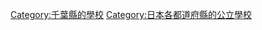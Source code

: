 {{日本行政區劃分類導航|的公立學校|top=日本各都道府縣的公立學校}}

[[Category:千葉縣的學校|Category:千葉縣的學校]]
[[Category:日本各都道府縣的公立學校|Category:日本各都道府縣的公立學校]]